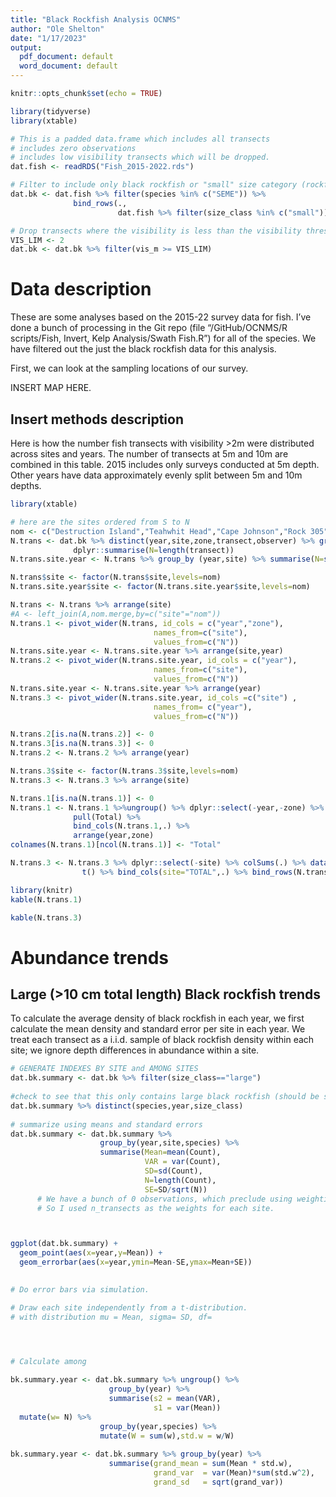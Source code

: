 ```yaml
---
title: "Black Rockfish Analysis OCNMS"
author: "Ole Shelton"
date: "1/17/2023"
output:
  pdf_document: default
  word_document: default
---
```


```r
knitr::opts_chunk$set(echo = TRUE)
```
```r
library(tidyverse)
library(xtable)

# This is a padded data.frame which includes all transects
# includes zero observations
# includes low visibility transects which will be dropped.
dat.fish <- readRDS("Fish_2015-2022.rds")

# Filter to include only black rockfish or "small" size category (rockfish YOY)
dat.bk <- dat.fish %>% filter(species %in% c("SEME")) %>%
              bind_rows(.,
                        dat.fish %>% filter(size_class %in% c("small")))

# Drop transects where the visibility is less than the visibility threshold (2m):
VIS_LIM <- 2
dat.bk <- dat.bk %>% filter(vis_m >= VIS_LIM)

```

# Data description
These are some analyses based on the 2015-22 survey data for fish. I've done a bunch of processing in the Git repo (file "/GitHub/OCNMS/R scripts/Fish, Invert, Kelp Analysis/Swath Fish.R") for all of the species. We have filtered out the just the black rockfish data for this analysis. 

First, we can look at the sampling locations of our survey. 

INSERT MAP HERE.

## Insert methods description



Here is how the number fish transects with visibility >2m were distributed across sites and years.  The number of transects at 5m and 10m are combined in this table.  2015 includes only surveys conducted at 5m depth. Other years have data approximately evenly split between 5m and 10m depths.

```r
library(xtable)

# here are the sites ordered from S to N
nom <- c("Destruction Island","Teahwhit Head","Cape Johnson","Rock 305","Cape Alava","Point of the Arches","Anderson Point","Tatoosh Island","Chibadehl Rocks","Neah Bay")
N.trans <- dat.bk %>% distinct(year,site,zone,transect,observer) %>% group_by(year,site,zone) %>%
              dplyr::summarise(N=length(transect))
N.trans.site.year <- N.trans %>% group_by (year,site) %>% summarise(N=sum(N))

N.trans$site <- factor(N.trans$site,levels=nom)
N.trans.site.year$site <- factor(N.trans.site.year$site,levels=nom)

N.trans <- N.trans %>% arrange(site)
#A <- left_join(A,nom.merge,by=c("site"="nom"))
N.trans.1 <- pivot_wider(N.trans, id_cols = c("year","zone"),
                                names_from=c("site"),
                                values_from=c("N")) 
N.trans.site.year <- N.trans.site.year %>% arrange(site,year)
N.trans.2 <- pivot_wider(N.trans.site.year, id_cols = c("year"),
                                names_from=c("site"),
                                values_from=c("N")) 
N.trans.site.year <- N.trans.site.year %>% arrange(year)
N.trans.3 <- pivot_wider(N.trans.site.year, id_cols =c("site") ,
                                names_from= c("year"),
                                values_from=c("N")) 

N.trans.2[is.na(N.trans.2)] <- 0
N.trans.3[is.na(N.trans.3)] <- 0
N.trans.2 <- N.trans.2 %>% arrange(year)

N.trans.3$site <- factor(N.trans.3$site,levels=nom)
N.trans.3 <- N.trans.3 %>% arrange(site)

N.trans.1[is.na(N.trans.1)] <- 0
N.trans.1 <- N.trans.1 %>%ungroup() %>% dplyr::select(-year,-zone) %>% mutate(Total= rowSums(.)) %>%
              pull(Total) %>%
              bind_cols(N.trans.1,.) %>%
              arrange(year,zone)
colnames(N.trans.1)[ncol(N.trans.1)] <- "Total"

N.trans.3 <- N.trans.3 %>% dplyr::select(-site) %>% colSums(.) %>% data.frame() %>% 
                t() %>% bind_cols(site="TOTAL",.) %>% bind_rows(N.trans.3,.)
```

```r
library(knitr)
kable(N.trans.1)

kable(N.trans.3)
``` 

#  Abundance trends

## Large (>10 cm total length) Black rockfish trends

To calculate the average density of black rockfish in each year, we first calculate the mean density and standard error per site in each year.  We treat each transect as a i.i.d. sample of black rockfish density within each site; we ignore depth differences in abundance within a site. 

```r
# GENERATE INDEXES BY SITE and AMONG SITES
dat.bk.summary <- dat.bk %>% filter(size_class=="large")
  
#check to see that this only contains large black rockfish (should be species "SEME")
dat.bk.summary %>% distinct(species,year,size_class)
  
# summarize using means and standard errors
dat.bk.summary <- dat.bk.summary %>%
                    group_by(year,site,species) %>% 
                    summarise(Mean=mean(Count),
                              VAR = var(Count),
                              SD=sd(Count),
                              N=length(Count),
                              SE=SD/sqrt(N))
      # We have a bunch of 0 observations, which preclude using weighting by the SE.
      # So I used n_transects as the weights for each site.



ggplot(dat.bk.summary) + 
  geom_point(aes(x=year,y=Mean)) +
  geom_errorbar(aes(x=year,ymin=Mean-SE,ymax=Mean+SE))
  

# Do error bars via simulation.

# Draw each site independently from a t-distribution.
# with distribution mu = Mean, sigma= SD, df=




# Calculate among                     
  
bk.summary.year <- dat.bk.summary %>% ungroup() %>%
                      group_by(year) %>%
                      summarise(s2 = mean(VAR),
                                s1 = var(Mean))
  mutate(w= N) %>%
                    group_by(year,species) %>%
                    mutate(W = sum(w),std.w = w/W) 
                    
bk.summary.year <- dat.bk.summary %>% group_by(year) %>%
                      summarise(grand_mean = sum(Mean * std.w),
                                grand_var  = var(Mean)*sum(std.w^2),
                                grand_sd   = sqrt(grand_var))
                                

```
